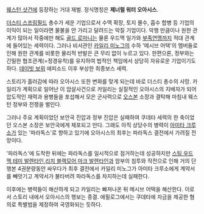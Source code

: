 [[웨스턴 샷건]]에 등장하는 거대 재벌.
정식명칭은 '''제너럴 워터 오아시스'''.

[[더스티 스프링필드]] 총수가 세운 기업으로서 수맥 확장, 토지 몰수, 흡수 합병 등 기업의 이익이 되는 일이라면 물불을 안 가리고 달려드는 악질 기업이다. 악행 만큼이나 원한 관계가 많아서 작중에만 해도 [[골드 로마니]]는 물론 우드맥 일가와 [[부족연맹]]까지 적대 관계에 들어있는 세력이다. 그러나 비서관인 [[카일리 미노그]]의 수하 '메시브 어택'의 멤버들로 인해 원한 관계를 비롯한 물리적 반발은 큰 무리 없이 누르고 있다. 한편으론, 정부와는 긴밀한 협조관계(=정경유착)를 유지하여 법적인 책임에서 상당히 자유로운 기업이기도 하다. [[데이빗 보위]] 에피소드 이후 부상한 최종보스 세력. 

스토리가 흘러감에 따라 오아시스 또한 변화를 맞게 되는데 바로 더스티 총수의 사망. 카일리가 계획으로 일어난 이 암살사건으로 카일리는 실질적인 오아시스의 지배자가 되어 압도적인 재력과 용병들을 포섭해서 모은 군사력으로 [[오스본]] 소장과 결탁해 마침내 웨스턴 정부와 전쟁을 벌인다.

그러나 주요 계획이었던 보안국 진압과 정부 진압은 실패하여 쿠데타 세력의 한 축이었던 오스본 소장은 보안국에게 체포되고 만다. 그래도 아직 상당수의 병력이 [[아미타 크루소]]가 있는 '파라독스'로 향하고 있기에 오아시스의 최후는 파라독스 결전에서 가려질 전망이다.

'파라독스'에 도착한 뒤에는 파라독스를 일시적으로 점거하는데 성공하지만 [[스팅 우드맥]],[[테미 발렌타인]],[[리치 블랙모어]],[[마크 발렌타인]]과 암부의 침투와 작전으로 인해 거의 단행본 4권분량동안 싸우다가 최후 결전에서 카일리 미노그가 아미타 크루소에게 계약서를 빼앗기고 계약서가 불타버려 파라독스를 차지하는데 실패한다.

이후에는 병력들이 해산하게 되고 카일리는 빠져나온 뒤 메시브 어택을 해산한다. 이로서 스토리 내에서 오아시스의 행보는 종결. 에필로그에서는 쿠데타에 자금을 제공한  혐의로 특별법을 제정하여 국영화되는 듯하다.

